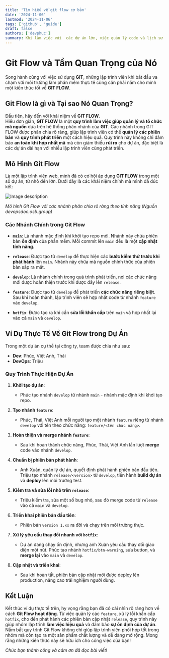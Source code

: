 ```yaml
---
title: 'Tìm hiểu về git flow cơ bản'
date: '2024-11-06'
lastmod: '2024-11-06'
tags: ['github', 'guide']
draft: false
authors: ['devphuc']
summary: Khi làm việc với  các dự án lớn, việc quản lý code và lịch sử commit trở nên phức tạp hơn. Git  Flow là một công cụ giúp bạn quản lý code và lịch sử commit một cách hiệu quả.
---
```


# Git Flow và Tầm Quan Trọng của Nó

Song hành cùng với việc sử dụng **GIT**, những lập trình viên khi bắt đầu va chạm với môi trường làm phần mềm thực tế cũng cần phải nắm cho mình một kiến thức tốt về **GIT FLOW**.

## Git Flow là gì và Tại sao Nó Quan Trọng?

Đầu tiên, hãy đến với khái niệm về **GIT FLOW**.  
Hiểu đơn giản, **GIT FLOW** là một **quy trình làm việc giúp quản lý và tổ chức mã nguồn** dựa trên hệ thống phân nhánh của **GIT**. Các nhánh trong GIT FLOW được phân chia rõ ràng, giúp lập trình viên có thể **quản lý các phiên bản** và **quy trình phát triển** một cách hiệu quả. Quy trình này không chỉ đảm bảo **an toàn khi hợp nhất mã** mà còn giảm thiểu **rủi ro** cho dự án, đặc biệt là các dự án dài hạn với nhiều lập trình viên cùng phát triển.

## Mô Hình Git Flow

Là một lập trình viên web, mình đã có cơ hội áp dụng **GIT FLOW** trong một số dự án, từ nhỏ đến lớn. Dưới đây là các khái niệm chính mà mình đã đúc kết:

![Image description](https://dev-to-uploads.s3.amazonaws.com/uploads/articles/5mwmvr8ke42smertn688.png)

_Mô hình Git Flow với các nhánh phân chia rõ ràng theo tính năng (Nguồn devopsdoc.osb.group)_

### Các Nhánh Chính trong Git Flow

- **`main`**: Là nhánh mặc định khi khởi tạo repo mới. Nhánh này chứa phiên bản **ổn định** của phần mềm. Mỗi commit lên `main` đều là một **cập nhật tính năng**.
- **`release`**: Được tạo từ `develop` để thực hiện các **bước kiểm thử trước khi phát hành** lên `main`. Nhánh này chứa mã nguồn chính thức của phiên bản sắp ra mắt.

- **`develop`**: Là nhánh chính trong quá trình phát triển, nơi các chức năng mới được hoàn thiện trước khi được đẩy lên `release`.

- **`feature`**: Được tạo từ `develop` để phát triển **các chức năng riêng biệt**. Sau khi hoàn thành, lập trình viên sẽ hợp nhất code từ nhánh `feature` vào `develop`.

- **`hotfix`**: Được tạo ra khi cần **sửa lỗi khẩn cấp** trên `main` và hợp nhất lại vào cả `main` và `develop`.

## Ví Dụ Thực Tế Về Git Flow trong Dự Án

Trong một dự án cụ thể tại công ty, team được chia như sau:

- **Dev**: Phúc, Việt Anh, Thái
- **DevOps**: Triệu

### Quy Trình Thực Hiện Dự Án

1. **Khởi tạo dự án**:

   - Phúc tạo nhánh `develop` từ nhánh `main` - nhánh mặc định khi khởi tạo repo.

2. **Tạo nhánh `feature`**:

   - Phúc, Thái, Việt Anh mỗi người tạo một nhánh `feature` riêng từ nhánh `develop` với tên theo chức năng: `feature/<tên chức năng>`.

3. **Hoàn thiện và merge nhánh `feature`**:

   - Sau khi hoàn thành chức năng, Phúc, Thái, Việt Anh lần lượt **merge** code vào nhánh `develop`.

4. **Chuẩn bị phiên bản phát hành**:

   - Anh Xuân, quản lý dự án, quyết định phát hành phiên bản đầu tiên. Triệu tạo nhánh `release/<version>` từ `develop`, tiến hành **build dự án** và **deploy** lên môi trường test.

5. **Kiểm tra và sửa lỗi nhỏ trên `release`**:

   - Triệu kiểm tra, sửa một số bug nhỏ, sau đó merge code từ `release` vào cả `main` và `develop`.

6. **Triển khai phiên bản đầu tiên**:

   - Phiên bản `version 1.xx` ra đời và chạy trên môi trường thực.

7. **Xử lý yêu cầu thay đổi nhanh với `hotfix`**:

   - Dự án đang chạy ổn định, nhưng anh Xuân yêu cầu thay đổi giao diện một nút. Phúc tạo nhánh `hotfix/btn-warning`, sửa button, và **merge lại** vào `main` và `develop`.

8. **Cập nhật và triển khai**:
   - Sau khi hoàn tất, phiên bản cập nhật mới được deploy lên production, nâng cao trải nghiệm người dùng.

## Kết Luận

Kết thúc ví dụ thực tế trên, hy vọng rằng bạn đã có cái nhìn rõ ràng hơn về cách **Git Flow hoạt động**. Từ việc quản lý các `feature`, xử lý lỗi khẩn cấp `hotfix`, cho đến phát hành các phiên bản cập nhật `release`, quy trình này giúp nhóm lập trình **làm việc hiệu quả** và đảm bảo **sự ổn định của dự án**. Nắm bắt quy trình Git Flow không chỉ giúp lập trình viên phối hợp tốt trong nhóm mà còn tạo ra một sản phẩm chất lượng và dễ dàng mở rộng. Mong rằng những kiến thức này sẽ hữu ích cho công việc của bạn!

_Chúc bạn thành công và cảm ơn đã đọc bài viết!_
